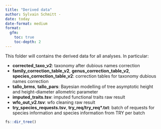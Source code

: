 ```yaml
---
title: "Derived data"
author: Sylvain Schmitt -
date: today
date-format: medium
format: 
  gfm:
    toc: true
    toc-depth: 2
---
```


This folder will contains the derived data for all analyses. In particular:

-   **corrected_taxo_v2**: taxonomy after dubious names correction
-   **family_correction_table_v2**, **genus_correction_table_v2**, **species_correction_table_v2**: correction tables for taxonomy dubious names correction
-   **tallo_brms**, **tallo_pars**: Bayesian modelling of tree asymptotic height and height-diameter allometric parameter
-   **imputed_traits.tsv**: imputed functional traits raw result
-   **wfo_out_v2.tsv**: wfo cleaning raw result
-   **try_species_requests.tsv**, **try_req/try_req\*.txt**: batch of requests for species information and species information from TRY per batch

```r
fs::dir_tree()
```
